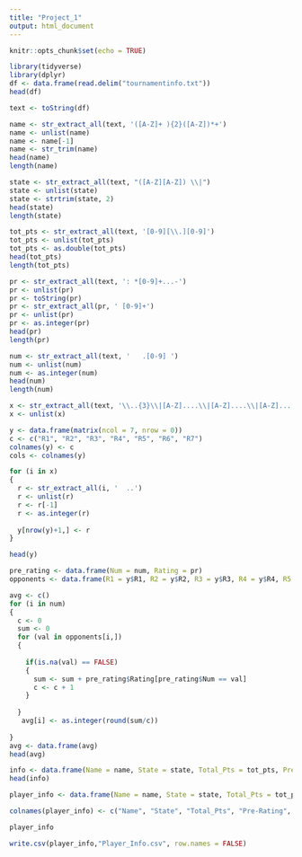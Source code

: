 ---
title: "Project_1"
output: html_document
---

```{r setup, include=FALSE}
knitr::opts_chunk$set(echo = TRUE)
```

```{r}
library(tidyverse)
library(dplyr)
df <- data.frame(read.delim("tournamentinfo.txt"))
head(df)
```
```{r}
text <- toString(df)
```


```{r Name}
name <- str_extract_all(text, '([A-Z]+ ){2}([A-Z])*+')
name <- unlist(name)
name <- name[-1]
name <- str_trim(name)
head(name)
length(name)
```

```{r State}
state <- str_extract_all(text, "([A-Z][A-Z]) \\|")
state <- unlist(state)
state <- strtrim(state, 2)
head(state)
length(state)
```

```{r Total Points}
tot_pts <- str_extract_all(text, '[0-9][\\.][0-9]')
tot_pts <- unlist(tot_pts)
tot_pts <- as.double(tot_pts)
head(tot_pts)
length(tot_pts)
```

```{r Pre-Rating}
pr <- str_extract_all(text, ': *[0-9]+...-')
pr <- unlist(pr)
pr <- toString(pr)
pr <- str_extract_all(pr, ' [0-9]+')
pr <- unlist(pr)
pr <- as.integer(pr)
head(pr)
length(pr)
```

```{r Num}
num <- str_extract_all(text, '   .[0-9] ')
num <- unlist(num)
num <- as.integer(num)
head(num)
length(num)
```


```{r Opponents}

x <- str_extract_all(text, '\\..{3}\\|[A-Z]....\\|[A-Z]....\\|[A-Z]....\\|[A-Z]....\\|[A-Z]....\\|[A-Z]....\\|[A-Z]....\\|')
x <- unlist(x)

y <- data.frame(matrix(ncol = 7, nrow = 0))
c <- c("R1", "R2", "R3", "R4", "R5", "R6", "R7")
colnames(y) <- c
cols <- colnames(y)

for (i in x)
{
  r <- str_extract_all(i, '  ..')
  r <- unlist(r)
  r <- r[-1]
  r <- as.integer(r)
  
  y[nrow(y)+1,] <- r
}

head(y)

```

```{r opponents df}
pre_rating <- data.frame(Num = num, Rating = pr)
opponents <- data.frame(R1 = y$R1, R2 = y$R2, R3 = y$R3, R4 = y$R4, R5 = y$R5, R6 = y$R6, R7 = y$R7)

avg <- c()
for (i in num)
{
  c <- 0
  sum <- 0
  for (val in opponents[i,])
  {
  
    if(is.na(val) == FALSE)
    {
      sum <- sum + pre_rating$Rating[pre_rating$Num == val]
      c <- c + 1
    }
  
  }
   avg[i] <- as.integer(round(sum/c))
   
}
avg <- data.frame(avg)
head(avg)
```


```{r Info}
info <- data.frame(Name = name, State = state, Total_Pts = tot_pts, Pre_Rt = pr, R1 = y$R1, R2 = y$R2, R3 = y$R3, R4 = y$R4, R5 = y$R5, R6 = y$R6, R7 = y$R7)
head(info)
```


```{r Final}
player_info <- data.frame(Name = name, State = state, Total_Pts = tot_pts, Pre_Rating = pr, Avg_Op = avg)

colnames(player_info) <- c("Name", "State", "Total_Pts", "Pre-Rating", "Avg_Opp")

player_info
```


```{r csv}

write.csv(player_info,"Player_Info.csv", row.names = FALSE)

```

